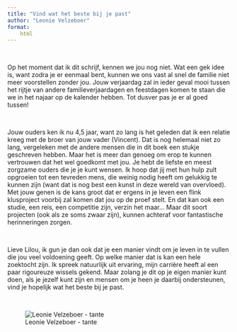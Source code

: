 ```yaml
---
title: "Vind wat het beste bij je past"
author: "Leonie Velzeboer"
format:
    html
---
```


<br>

Op het moment dat ik dit schrijf, kennen we jou nog niet. Wat een gek idee is, want zodra je er eenmaal bent, kunnen we ons vast al snel de familie niet meer voorstellen zonder jou. Jouw verjaardag zal in ieder geval mooi tussen het rijtje van andere familieverjaardagen en feestdagen komen te staan die we in het najaar op de kalender hebben. Tot dusver pas je er al goed tussen!

<br>

Jouw ouders ken ik nu 4,5 jaar, want zo lang is het geleden dat ik een relatie kreeg met de broer van jouw vader (Vincent). Dat is nog helemaal niet zo lang, vergeleken met de andere mensen die in dit boek een stukje geschreven hebben. Maar het is meer dan genoeg om erop te kunnen vertrouwen dat het wel goedkomt met jou. Je hebt de liefste en meest zorgzame ouders die je je kunt wensen. Ik hoop dat jij met hun hulp zult opgroeien tot een tevreden mens, die weinig nodig heeft om gelukkig te kunnen zijn (want dat is nog best een kunst in deze wereld van overvloed).   
  Met jouw genen is de kans groot dat er ergens in je leven een flink klusproject voorbij zal komen dat jou op de proef stelt. En dat kan ook een studie, een reis, een competitie zijn, verzin het maar... Maar dit soort projecten (ook als ze soms zwaar zijn), kunnen achteraf voor fantastische herinneringen zorgen.

<br>

Lieve Lilou, ik gun je dan ook dat je een manier vindt om je leven in te vullen die jou veel voldoening geeft. Op welke manier dat is kan een hele zoektocht zijn. Ik spreek natuurlijk uit ervaring, mijn carrière heeft al een paar rigoureuze wissels gekend. Maar zolang je dit op je eigen manier kunt doen, als je jezelf kunt zijn en mensen om je heen je daarbij ondersteunen, vind je hopelijk wat het beste bij je past.

<br>

![Leonie Velzeboer - tante](images/Leonie.jpg)
